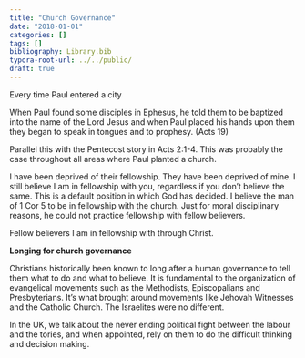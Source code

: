 ```yaml
---
title: "Church Governance"
date: "2018-01-01"
categories: []
tags: []
bibliography: Library.bib
typora-root-url: ../../public/
draft: true
---
```


Every time Paul entered a city 

When Paul found some disciples in Ephesus, he told them to be baptized into the name of the Lord Jesus and when Paul placed his hands upon them they began to speak in tongues and to prophesy. (Acts 19)

Parallel this with the Pentecost story in Acts 2:1-4. This was probably the case throughout all areas where Paul planted a church. 

I have been deprived of their fellowship. They have been deprived of mine. I still believe I am in fellowship with you, regardless if you don't believe the same. This is a default position in which God has decided. I believe the man of 1 Cor 5 to be in fellowship with the church. Just for moral disciplinary reasons, he could not practice fellowship with fellow believers. 

Fellow believers I am in fellowship with through Christ.

**Longing for church governance**

Christians historically been known to long after a human governance to tell them what to do and what to believe. It is fundamental to the organization of evangelical movements such as the Methodists, Episcopalians and Presbyterians. It's what brought around movements like Jehovah Witnesses and the Catholic Church. The Israelites were no different.

In the UK, we talk about the never ending political fight between the labour and the tories, and when appointed, rely on them to do the difficult thinking and decision making.


<!--stackedit_data:
eyJoaXN0b3J5IjpbMTI0NzM4MTU0OV19
-->